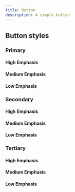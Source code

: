 ```yaml
---
title: Button
description: A simple button
---
```



## Button styles

### Primary

#### High Emphasis

<ShowComponent filePath="./src/components/buttons/PrimaryButtonHighEmphasis.html">
  <PrimaryButtonHighEmphasis />
</ShowComponent>

#### Medium Emphasis

<ShowComponent filePath="./src/components/buttons/PrimaryButtonMediumEmphasis.html">
  <PrimaryButtonMediumEmphasis />
</ShowComponent>

#### Low Emphasis

<ShowComponent filePath="./src/components/buttons/PrimaryButtonLowEmphasis.html">
  <PrimaryButtonLowEmphasis />
</ShowComponent>

### Secondary

#### High Emphasis

<ShowComponent filePath="./src/components/buttons/SecondaryButtonHighEmphasis.html">
  <SecondaryButtonHighEmphasis />
</ShowComponent>

#### Medium Emphasis

<ShowComponent filePath="./src/components/buttons/SecondaryButtonMediumEmphasis.html">
  <SecondaryButtonMediumEmphasis />
</ShowComponent>

#### Low Emphasis

<ShowComponent filePath="./src/components/buttons/SecondaryButtonLowEmphasis.html">
  <SecondaryButtonLowEmphasis />
</ShowComponent>

### Tertiary

#### High Emphasis

<ShowComponent filePath="./src/components/buttons/TertiaryButtonHighEmphasis.html">
  <TertiaryButtonHighEmphasis />
</ShowComponent>

#### Medium Emphasis

<ShowComponent filePath="./src/components/buttons/TertiaryButtonMediumEmphasis.html">
  <TertiaryButtonMediumEmphasis />
</ShowComponent>

#### Low Emphasis

<ShowComponent filePath="./src/components/buttons/TertiaryButtonLowEmphasis.html">
  <TertiaryButtonLowEmphasis />
</ShowComponent>
